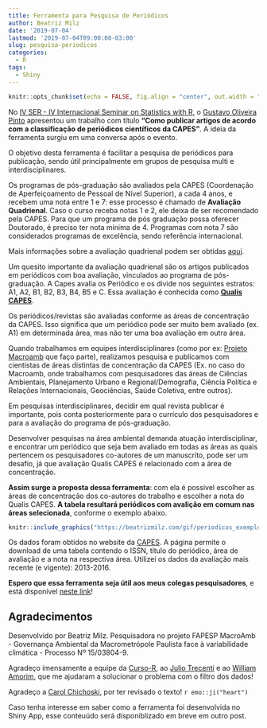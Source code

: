```yaml
---
title: Ferramenta para Pesquisa de Periódicos
author: Beatriz Milz
date: '2019-07-04'
lastmod: '2019-07-04T09:00:00-03:00'
slug: pesquisa-periodicos
categories:
  - R
tags:
  - Shiny
---
```


```r
knitr::opts_chunk$set(echo = FALSE, fig.align = "center", out.width = "100%")
```

No [IV SER - IV Internacional Seminar on Statistics with R](http://ser.uff.br/), o [Gustavo Oliveira Pinto](https://github.com/GustavoOPinto) apresentou um trabalho com título **"Como publicar artigos de acordo com a classificação de periódicos científicos da CAPES"**. A ideia da ferramenta surgiu em uma conversa após o evento. 


O objetivo desta ferramenta é facilitar a pesquisa de periódicos para publicação, sendo útil principalmente em grupos de pesquisa multi e interdisciplinares. 


Os programas de pós-graduação são avaliados pela CAPES (Coordenação de Aperfeiçoamento de Pessoal de Nível Superior), a cada 4 anos, e recebem uma nota entre 1 e 7: esse processo é chamado de **Avaliação Quadrienal**. Caso o curso receba notas 1 e 2, ele deixa de ser recomendado pela CAPES. Para que um programa de pós graduação possa oferecer Doutorado, é preciso ter nota mínima de 4. Programas com nota 7 são considerados programas de excelência, sendo referência internacional. 

Mais informações sobre a avaliação quadrienal podem ser obtidas [aqui](https://www.capes.gov.br/pt/acessoainformacao/perguntas-frequentes/avaliacao-da-pos-graduacao/7421-sobre-avaliacao-de-cursos).

Um quesito importante da avaliação quadrienal são os artigos publicados em periódicos com boa avaliação, vinculados ao programa de pós-graduação. A Capes avalia os Periódico e os divide nos seguintes estratos: A1, A2, B1, B2, B3, B4, B5 e C.
Essa avaliação é conhecida como [**Qualis CAPES**](https://sucupira.capes.gov.br/sucupira/public/consultas/coleta/veiculoPublicacaoQualis/listaConsultaGeralPeriodicos.jsf).

Os periódicos/revistas são avaliadas conforme as áreas de concentração da CAPES. Isso significa que um periódico pode ser muito bem avaliado (ex. A1) em determinada área, mas não ter uma boa avaliação em outra área.

Quando trabalhamos em equipes interdisciplinares (como por ex: [Projeto Macroamb](https://bv.fapesp.br/pt/auxilios/97000/governanca-ambiental-da-macrometropole-paulista-face-a-variabilidade-climatica/) que faço parte), realizamos pesquisa e publicamos com cientistas de áreas distintas de concentração da CAPES (Ex. no caso do Macroamb, onde trabalhamos com pesquisadores das áreas de Ciências Ambientais, Planejamento Urbano e Regional/Demografia, Ciência Política e Relações Internacionais, Geociências, Saúde Coletiva, entre outros). 

Em pesquisas interdisciplinares, decidir em qual revista publicar é importante, pois conta posteriormente para o currículo dos pesquisadores e para a avaliação do programa de pós-graduação. 

Desenvolver pesquisas na área ambiental demanda atuação interdisciplinar, e encontrar um periódico que seja bem avaliado em todas as áreas as quais pertencem os pesquisadores co-autores de um manuscrito, pode ser um desafio, já que avaliação Qualis CAPES é relacionado com a área de concentração.

**Assim surge a proposta dessa ferramenta**: com ela é possível escolher as áreas de concentração dos co-autores do trabalho e escolher a nota do Qualis CAPES. **A tabela resultará periódicos com avalição em comum nas áreas selecionada**, conforme o exemplo abaixo.


```r
knitr::include_graphics("https://beatrizmilz.com/gif/periodicos_exemplo.gif")
```


Os dados foram obtidos no website da [CAPES](https://sucupira.capes.gov.br/sucupira/public/consultas/coleta/veiculoPublicacaoQualis/listaConsultaGeralPeriodicos.jsf). A página permite o download de uma tabela contendo o ISSN, título do periódico, área de avaliação e a nota na respectiva área. Utilizei os dados da avaliação mais recente (e vigente): 2013-2016.

**Espero que essa ferramenta seja útil aos meus colegas pesquisadores**, e está disponível [neste link](https://beatriz-milz.shinyapps.io/pesquisa_periodicos/)!

## Agradecimentos 

Desenvolvido por Beatriz Milz. 
Pesquisadora no projeto FAPESP MacroAmb - Governança Ambiental da Macrometrópole Paulista face à variabilidade climática - Processo Nº	15/03804-9. 

 Agradeço imensamente a equipe da [Curso-R](https://www.curso-r.com/), ao [Julio Trecenti](https://github.com/jtrecenti) e ao [William Amorim](https://github.com/williamorim), que me ajudaram a solucionar o problema com o filtro dos dados!
 
Agradeço a [Carol Chichoski](https://github.com/carolcichoski), por ter revisado o texto! `r emo::ji("heart")`
 
Caso tenha interesse em saber como a ferramenta foi desenvolvida no Shiny App, esse conteuúdo será disponiblizado em breve em outro post.
 